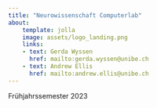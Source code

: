 ```yaml
---
title: "Neurowissenschaft Computerlab"
about:
    template: jolla
    image: assets/logo_landing.png
    links:
    - text: Gerda Wyssen
      href: mailto:gerda.wyssen@unibe.ch
    - text: Andrew Ellis
      href: mailto:andrew.ellis@unibe.ch
---
```


Frühjahrssemester 2023    

